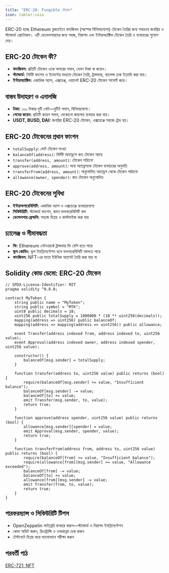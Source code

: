 ```yaml
---
title: "ERC-20: Fungible টোকেন"
icon: tabler:coin
---
```


ERC-20 হচ্ছে Ethereum ব্লকচেইনে ফাংজিবল (পরস্পর বিনিময়যোগ্য) টোকেন তৈরির জন্য সবচেয়ে জনপ্রিয় ও স্ট্যান্ডার্ড প্রোটোকল। এটি ডেভেলপারদের জন্য সহজ, নিরাপদ এবং ইন্টারঅ্যাক্টিভ টোকেন তৈরি ও ব্যবহারের সুযোগ দেয়।

## ERC-20 টোকেন কী?

- **ফাংজিবল:** প্রতিটি টোকেন একে অপরের সমান, যেমন টাকা বা কয়েন।
- **স্ট্যান্ডার্ড:** নির্দিষ্ট ফাংশন ও ইভেন্টের মাধ্যমে টোকেন তৈরি, ট্রান্সফার, ব্যালেন্স চেক ইত্যাদি করা যায়।
- **ইন্টারঅ্যাক্টিভ:** একাধিক অ্যাপ, এক্সচেঞ্জ, ওয়ালেট ERC-20 টোকেন সাপোর্ট করে।

## বাস্তব উদাহরণ ও এনালজি

- **টাকা:** ১০০ টাকার দুটি নোট—দুটিই সমান, বিনিময়যোগ্য।
- **গেমের কয়েন:** প্রতিটি কয়েন সমান, যেকোনো জায়গায় ব্যবহার করা যায়।
- **USDT, BUSD, DAI:** জনপ্রিয় ERC-20 টোকেন, এক্সচেঞ্জে সহজে ট্রেড হয়।

## ERC-20 টোকেনের প্রধান ফাংশন

- `totalSupply`: মোট টোকেন সংখ্যা
- `balanceOf(address)`: নির্দিষ্ট অ্যাড্রেসে কত টোকেন আছে
- `transfer(address, amount)`: টোকেন পাঠানো
- `approve(address, amount)`: অন্য অ্যাড্রেসকে টোকেন ব্যবহারের অনুমতি
- `transferFrom(address, amount)`: অনুমোদিত অ্যাড্রেস থেকে টোকেন পাঠানো
- `allowance(owner, spender)`: কত টোকেন অনুমোদিত

## ERC-20 টোকেনের সুবিধা

- **ইন্টারঅপারেবিলিটি:** একাধিক অ্যাপ ও এক্সচেঞ্জে ব্যবহারযোগ্য
- **সিকিউরিটি:** স্ট্যান্ডার্ড ফাংশন, কমন ভলনারেবিলিটি কম
- **ডেভেলপার ফ্রেন্ডলি:** সহজে ডিপ্লয় ও কাস্টমাইজ করা যায়

## চ্যালেঞ্জ ও সীমাবদ্ধতা

- **ফি:** Ethereum নেটওয়ার্কে ট্রান্সফার ফি বেশি হতে পারে
- **ভুল কোডিং:** ভুল ইমপ্লিমেন্টেশন হলে ভলনারেবিলিটি আসতে পারে
- **ফাংজিবল:** NFT-এর মতো ইউনিক অ্যাসেট তৈরি করা যায় না

## Solidity কোড ডেমো: ERC-20 টোকেন

```solidity
// SPDX-License-Identifier: MIT
pragma solidity ^0.8.0;

contract MyToken {
    string public name = "MyToken";
    string public symbol = "MTK";
    uint8 public decimals = 18;
    uint256 public totalSupply = 1000000 * (10 ** uint256(decimals));
    mapping(address => uint256) public balanceOf;
    mapping(address => mapping(address => uint256)) public allowance;

    event Transfer(address indexed from, address indexed to, uint256 value);
    event Approval(address indexed owner, address indexed spender, uint256 value);

    constructor() {
        balanceOf[msg.sender] = totalSupply;
    }

    function transfer(address to, uint256 value) public returns (bool) {
        require(balanceOf[msg.sender] >= value, "Insufficient balance");
        balanceOf[msg.sender] -= value;
        balanceOf[to] += value;
        emit Transfer(msg.sender, to, value);
        return true;
    }

    function approve(address spender, uint256 value) public returns (bool) {
        allowance[msg.sender][spender] = value;
        emit Approval(msg.sender, spender, value);
        return true;
    }

    function transferFrom(address from, address to, uint256 value) public returns (bool) {
        require(balanceOf[from] >= value, "Insufficient balance");
        require(allowance[from][msg.sender] >= value, "Allowance exceeded");
        balanceOf[from] -= value;
        balanceOf[to] += value;
        allowance[from][msg.sender] -= value;
        emit Transfer(from, to, value);
        return true;
    }
}
```

## পারফরম্যান্স ও সিকিউরিটি টিপস

- OpenZeppelin লাইব্রেরি ব্যবহার করুন—স্ট্যান্ডার্ড ও নিরাপদ ইমপ্লিমেন্টেশন
- কোড অডিট করুন, রিএন্ট্রান্সি ও ওভারফ্লো চেক করুন
- টেস্টনেটে ডিপ্লয় করে ভালোভাবে পরীক্ষা করুন

## পরবর্তী পাঠ

[ERC-721: NFT](/blockchain/erc721)
